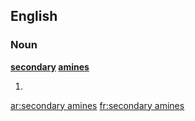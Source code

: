 ==English==

===Noun===
'''[[secondary]] [[amines]]'''

# {{plural of|secondary amine}}

[[ar:secondary amines]]
[[fr:secondary amines]]